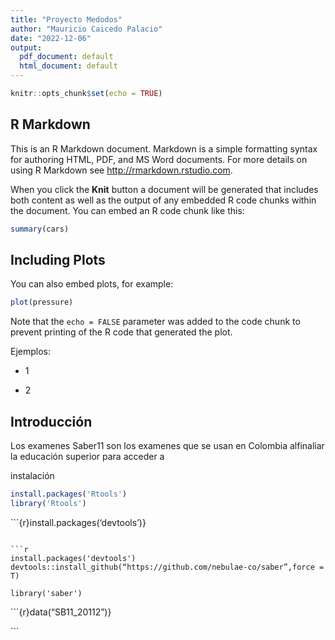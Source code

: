 ```yaml
---
title: "Proyecto Medodos"
author: "Mauricio Caicedo Palacio"
date: "2022-12-06"
output:
  pdf_document: default
  html_document: default
---
```


```r
knitr::opts_chunk$set(echo = TRUE)
```

## R Markdown

This is an R Markdown document. Markdown is a simple formatting syntax for authoring HTML, PDF, and MS Word documents. For more details on using R Markdown see <http://rmarkdown.rstudio.com>.

When you click the **Knit** button a document will be generated that includes both content as well as the output of any embedded R code chunks within the document. You can embed an R code chunk like this:

```r
summary(cars)
```

## Including Plots

You can also embed plots, for example:

```r
plot(pressure)
```

Note that the `echo = FALSE` parameter was added to the code chunk to prevent printing of the R code that generated the plot.

Ejemplos:

-   1

-   2

## Introducción

Los examenes Saber11 son los examenes que se usan en Colombia alfinaliar la educación superior para acceder a

instalación

```r
install.packages('Rtools')
library('Rtools')
```

```{r}install.packages('devtools')}

```

```r
install.packages('devtools')
devtools::install_github(“https://github.com/nebulae-co/saber”,force = T)

library('saber')
```

```{r}data(“SB11_20112”)}

```

##  
